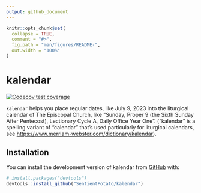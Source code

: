 ```yaml
---
output: github_document
---
```


<!-- README.md is generated from README.Rmd. Please edit that file -->

```r
knitr::opts_chunk$set(
  collapse = TRUE,
  comment = "#>",
  fig.path = "man/figures/README-",
  out.width = "100%"
)
```

# kalendar

<!-- badges: start -->
[![Codecov test coverage](https://codecov.io/gh/SentientPotato/kalendar/branch/main/graph/badge.svg)](https://app.codecov.io/gh/SentientPotato/kalendar?branch=main)
<!-- badges: end -->

`kalendar` helps you place regular dates, like July 9, 2023 into the liturgical calendar of The Episcopal Church, like "Sunday, Proper 9 (the Sixth Sunday After Pentecost), Lectionary Cycle A, Daily Office Year One".
("kalendar" is a spelling variant of "calendar" that's used particularly for liturgical calendars, see <https://www.merriam-webster.com/dictionary/kalendar>).

## Installation

You can install the development version of kalendar from [GitHub](https://github.com/) with:

``` r
# install.packages("devtools")
devtools::install_github("SentientPotato/kalendar")
```
